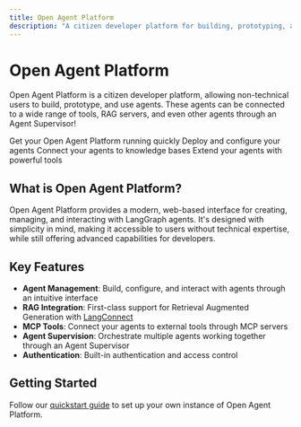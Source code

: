 ```yaml
---
title: Open Agent Platform
description: "A citizen developer platform for building, prototyping, and using AI agents"
---
```


# Open Agent Platform

Open Agent Platform is a citizen developer platform, allowing non-technical users to build, prototype, and use agents. These agents can be connected to a wide range of tools, RAG servers, and even other agents through an Agent Supervisor!

<CardGroup cols={2}>
  <Card
    title="Quick Start"
    icon="bolt"
    href="/quickstart"
  >
    Get your Open Agent Platform running quickly
  </Card>
  <Card
    title="Agent Setup"
    icon="robot"
    href="/setup/agents"
  >
    Deploy and configure your agents
  </Card>
  <Card
    title="RAG Integration"
    icon="database"
    href="/setup/rag-server"
  >
    Connect your agents to knowledge bases
  </Card>
  <Card
    title="MCP Server"
    icon="toolbox"
    href="/setup/mcp-server"
  >
    Extend your agents with powerful tools
  </Card>
</CardGroup>

## What is Open Agent Platform?

Open Agent Platform provides a modern, web-based interface for creating, managing, and interacting with LangGraph agents. It's designed with simplicity in mind, making it accessible to users without technical expertise, while still offering advanced capabilities for developers.

## Key Features

- **Agent Management**: Build, configure, and interact with agents through an intuitive interface
- **RAG Integration**: First-class support for Retrieval Augmented Generation with [LangConnect](https://github.com/langchain-ai/langconnect)
- **MCP Tools**: Connect your agents to external tools through MCP servers
- **Agent Supervision**: Orchestrate multiple agents working together through an Agent Supervisor
- **Authentication**: Built-in authentication and access control

## Getting Started

Follow our [quickstart guide](/quickstart) to set up your own instance of Open Agent Platform.
